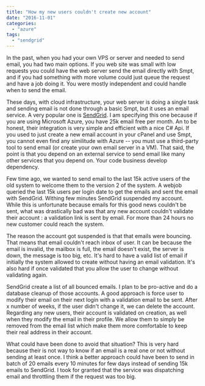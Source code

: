 ```yaml
---
title: "How my new users couldn't create new account"
date: "2016-11-01"
categories: 
  - "azure"
tags: 
  - "sendgrid"
---
```


In the past, when you had your own VPS or server and needed to send email, you had two main options. If you web site was small with low requests you could have the web server send the email directly with Smpt, and if you had something with more volume could just queue the request and have a job doing it. You were mostly independent and could handle when to send the email.

These days, with cloud infrastructure, your web server is doing a single task and sending email is not done through a basic Smpt, but it uses an email service. A very popular one is [SendGrid](https://sendgrid.com/). I am specifying this one because if you are using Microsoft Azure, you have 25k email free per month. An to be honest, their integration is very simple and efficient with a nice C# Api. If you used to just create a new email account in your cPanel and use Smpt, you cannot even find any similitude with Azure -- you must use a third-party tool to send email (or create your own email server in a VM). That said, the point is that you depend on an external service to send email like many other services that you depend on. Your code business develop dependency.

Few time ago, we wanted to send email to the last 15k active users of the old system to welcome them to the version 2 of the system. A webjob queried the last 15k users per login date to get the emails and sent the email with SendGrid. Withing few minutes SendGrid suspended my account. While this is unfortunate because emails for this good news couldn't be sent, what was drastically bad was that any new account couldn't validate their account : a validation link is sent by email. For more than 24 hours no new customer could reach the system.

The reason the account got suspended is that that emails were bouncing. That means that email couldn't reach inbox of user. It can be because the email is invalid, the mailbox is full, the email doesn't exist, the server is down, the message is too big, etc. It's hard to have a valid list of email if initially the system allowed to create without having an email validation. It's also hard if once validated that you allow the user to change without validating again.

SendGrid create a list of all bounced emails. I plan to be pro-active and do a database cleanup of those accounts. A good approach is force user to modify their email on their next login with a validation email to be sent. After x number of weeks, if the user didn't change it, we can delete the account. Regarding any new users, their account is validated on creation, as well when they modify the email in their profile. We allow them to simply be removed from the email list which make them more comfortable to keep their real address in their account.

What could have been done to avoid that situation? This is very hard because their is not way to know if an email is a real one or not without sending at least once. I think a better approach could have been to send in batch of 20 emails every 10 minutes for few days instead of sending 15k emails to SendGrid. I took for granted that the service was dispatching email and throttling them if the request was too big.
